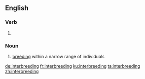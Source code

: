 ==English==

===Verb===
{{head|en|present participle}}

# {{present participle of|interbreed|lang=en|nocat=1}}

===Noun===
{{en-noun|-}}

# [[breeding]] within a narrow range of individuals

[[de:interbreeding]]
[[fr:interbreeding]]
[[ku:interbreeding]]
[[ta:interbreeding]]
[[zh:interbreeding]]